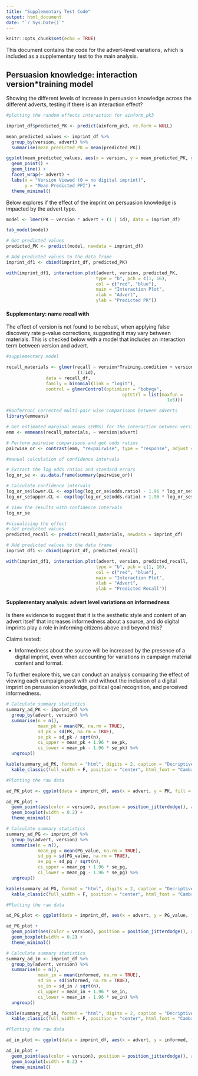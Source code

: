 ```yaml
---
title: "Supplementary Test Code"
output: html_document
date: "`r Sys.Date()`"
---
```


```r
knitr::opts_chunk$set(echo = TRUE)
```

This document contains the code for the advert-level variations, which is included as a supplementary test to the main analysis. 


## Persuasion knowledge: interaction version*training model 

Showing the different levels of increase in persuasion knowledge across the different adverts, testing if there is an interaction effect?

```r

#plotting the random effects interaction for ainform_pk3

imprint_df$predicted_PK <- predict(ainform_pk3, re.form = NULL)

mean_predicted_values <- imprint_df %>%
  group_by(version, advert) %>%
  summarise(mean_predicted_PK = mean(predicted_PK))

ggplot(mean_predicted_values, aes(x = version, y = mean_predicted_PK, group = advert, color = advert)) +
  geom_point() +
  geom_line() +
  facet_wrap(~ advert) +
  labs(x = "Version Viewed (0 = no digital imprint)",
       y = "Mean Predicted PPI") +
  theme_minimal()

```

Below explores if the effect of the imprint on persuasion knowledge is impacted by the advert type.

```r

model <- lmer(PK ~ version * advert + (1 | id), data = imprint_df)

tab_model(model)

# Get predicted values
predicted_PK <- predict(model, newdata = imprint_df)

# Add predicted values to the data frame
imprint_df1 <- cbind(imprint_df, predicted_PK)

with(imprint_df1, interaction.plot(advert, version, predicted_PK,
                                  type = "b", pch = c(1, 16), 
                                  col = c("red", "blue"), 
                                  main = "Interaction Plot", 
                                  xlab = "Advert", 
                                  ylab = "Predicted PK"))


```

#### Supplementary: name recall with 

The effect of version is not found to be robust, when applying false discovery rate p-value corrections, suggesting it may vary between materials. This is checked below with a model that includes an interaction term between version and advert.

```r

#supplementary model 

recall_materials <- glmer(recall ~ version*Training.condition + version*advert + 
                           (1|id), 
               data = recall_df, 
               family = binomial(link = "logit"),
               control = glmerControl(optimizer = "bobyqa", 
                                            optCtrl = list(maxfun = 
                                                             1e5)))

#Bonferroni corrected multi-pair wise comparisons between adverts
library(emmeans)

# Get estimated marginal means (EMMs) for the interaction between version and advert
emm <- emmeans(recall_materials, ~ version|advert)

# Perform pairwise comparisons and get odds ratios
pairwise_or <- contrast(emm, "revpairwise", type = "response", adjust = "bonferroni")

#manual calculation of confidence intervals

# Extract the log odds ratios and standard errors
log_or_se <- as.data.frame(summary(pairwise_or))

# Calculate confidence intervals
log_or_se$lower.CL <- exp(log(log_or_se$odds.ratio) - 1.96 * log_or_se$SE)
log_or_se$upper.CL <- exp(log(log_or_se$odds.ratio) + 1.96 * log_or_se$SE)

# View the results with confidence intervals
log_or_se

#visualising the effect
# Get predicted values
predicted_recall <- predict(recall_materials, newdata = imprint_df)

# Add predicted values to the data frame
imprint_df1 <- cbind(imprint_df, predicted_recall)

with(imprint_df1, interaction.plot(advert, version, predicted_recall,
                                  type = "b", pch = c(1, 16), 
                                  col = c("red", "blue"), 
                                  main = "Interaction Plot", 
                                  xlab = "Advert", 
                                  ylab = "Predicted Recall"))

```

#### Supplementary analysis: advert level variations on informedness

Is there evidence to suggest that it is the aesthetic style and content of an advert itself that increases informedness about a source, and do digital imprints play a role in informing citizens above and beyond this?

Claims tested:

- Informedness about the source will be increased by the presence of a digital imprint, even when accounting for variations in campaign material content and format.

To further explore this, we can conduct an analysis comparing the effect of viewing each campaign post with and without the inclusion of a digital imprint on persuasion knowledge, political goal recognition, and perceived informedness.

```r

# Calculate summary statistics
summary_ad_PK <- imprint_df %>%
  group_by(advert, version) %>%
  summarise(n = n(),
            mean_pk = mean(PK, na.rm = TRUE),
            sd_pk = sd(PK, na.rm = TRUE),
            se_pk = sd_pk / sqrt(n),
            ci_upper = mean_pk + 1.96 * se_pk,
            ci_lower = mean_pk - 1.96 * se_pk) %>%
  ungroup()

kable(summary_ad_PK, format = "html", digits = 2, caption = "Decriptive bivariate statistics for percieved persuasion knowledge") %>%
  kable_classic(full_width = F, position = "center", html_font = "Cambria")

#Plotting the raw data

ad_PK_plot <- ggplot(data = imprint_df, aes(x = advert, y = PK, fill = version)) 

ad_PK_plot + 
  geom_point(aes(color = version), position = position_jitterdodge(), alpha = 0.5) +
  geom_boxplot(width = 0.2) +
  theme_minimal()

```

```r

# Calculate summary statistics
summary_ad_PG <- imprint_df %>%
  group_by(advert, version) %>%
  summarise(n = n(),
            mean_pg = mean(PG_value, na.rm = TRUE),
            sd_pg = sd(PG_value, na.rm = TRUE),
            se_pg = sd_pg / sqrt(n),
            ci_upper = mean_pg + 1.96 * se_pg,
            ci_lower = mean_pg - 1.96 * se_pg) %>%
  ungroup()

kable(summary_ad_PG, format = "html", digits = 2, caption = "Decriptive bivariate statistics for percieved political goal") %>%
  kable_classic(full_width = F, position = "center", html_font = "Cambria")

#Plotting the raw data

ad_PG_plot <- ggplot(data = imprint_df, aes(x = advert, y = PG_value, fill = version)) 

ad_PG_plot + 
  geom_point(aes(color = version), position = position_jitterdodge(), alpha = 0.5) +
  geom_boxplot(width = 0.2) +
  theme_minimal()

```

```r

# Calculate summary statistics
summary_ad_in <- imprint_df %>%
  group_by(advert, version) %>%
  summarise(n = n(),
            mean_in = mean(informed, na.rm = TRUE),
            sd_in = sd(informed, na.rm = TRUE),
            se_in = sd_in / sqrt(n),
            ci_upper = mean_in + 1.96 * se_in,
            ci_lower = mean_in - 1.96 * se_in) %>%
  ungroup()

kable(summary_ad_in, format = "html", digits = 2, caption = "Decriptive bivariate statistics for percieved informedness") %>%
  kable_classic(full_width = F, position = "center", html_font = "Cambria")

#Plotting the raw data

ad_in_plot <- ggplot(data = imprint_df, aes(x = advert, y = informed, fill = version))

ad_in_plot + 
  geom_point(aes(color = version), position = position_jitterdodge(), alpha = 0.5) +
  geom_boxplot(width = 0.2) +
  theme_minimal()

```


